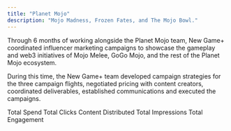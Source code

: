 ```yaml
---
title: "Planet Mojo"
description: "Mojo Madness, Frozen Fates, and The Mojo Bowl."
---
```


Through 6 months of working alongside the Planet Mojo team, New Game+ coordinated influencer marketing campaigns to showcase the gameplay and web3 initiatives of Mojo Melee, GoGo Mojo, and the rest of the Planet Mojo ecosystem.&#x20;

During this time, the New Game+ team developed campaign strategies for the three campaign flights, negotiated pricing with content creators, coordinated deliverables, established communications and executed the campaigns.

<CardGroup cols={2}>
  <Card title="$85,000" icon="money-bill-transfer">
    Total Spend
  </Card>

  <Card title="18,456+" icon="arrow-pointer">
    Total Clicks
  </Card>
</CardGroup>

<CardGroup cols={3}>
  <Card title="258+" icon="video">
    Content Distributed
  </Card>

  <Card title="675,000+" icon="eye">
    Total Impressions
  </Card>

  <Card title="45,300+" icon="comment">
    Total Engagement
  </Card>
</CardGroup>